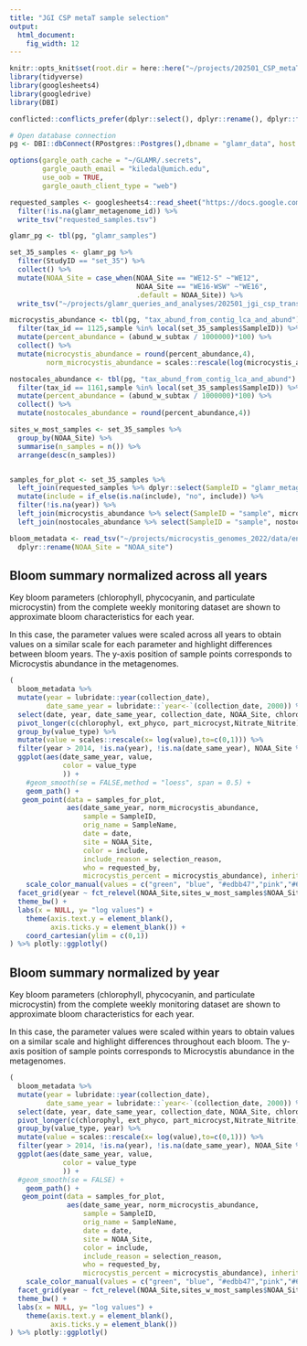 ```yaml
---
title: "JGI CSP metaT sample selection"
output:
  html_document: 
    fig_width: 12
---
```



```r
knitr::opts_knit$set(root.dir = here::here("~/projects/202501_CSP_metaT_selection"))
library(tidyverse)
library(googlesheets4)
library(googledrive)
library(DBI)

conflicted::conflicts_prefer(dplyr::select(), dplyr::rename(), dplyr::filter(), dplyr::lag(),base::as.data.frame())

# Open database connection
pg <- DBI::dbConnect(RPostgres::Postgres(),dbname = "glamr_data", host = "cayman.earth.lsa.umich.edu", port = "5432", user = "glamr_admin", password = "glamr2023")
```


```r

options(gargle_oath_cache = "~/GLAMR/.secrets",
        gargle_oauth_email = "kiledal@umich.edu",
        use_oob = TRUE,
        gargle_oauth_client_type = "web")

requested_samples <- googlesheets4::read_sheet("https://docs.google.com/spreadsheets/d/1EEx7MrQ0Etqqmx0HNvP6We7u3MumdbKs7WQK743HxC8/edit?gid=1556500356#gid=1556500356",sheet = "metaT_requests",range = "A1:H1000") %>% 
  filter(!is.na(glamr_metagenome_id)) %>% 
  write_tsv("requested_samples.tsv")
```

```r
glamr_pg <- tbl(pg, "glamr_samples")

set_35_samples <- glamr_pg %>% 
  filter(StudyID == "set_35") %>% 
  collect() %>% 
  mutate(NOAA_Site = case_when(NOAA_Site == "WE12-S" ~"WE12",
                               NOAA_Site == "WE16-WSW" ~"WE16",
                               .default = NOAA_Site)) %>% 
  write_tsv("~/projects/glamr_queries_and_analyses/202501_jgi_csp_transcriptomes/set_35_metagenomes.tsv")

microcystis_abundance <- tbl(pg, "tax_abund_from_contig_lca_and_abund") %>% 
  filter(tax_id == 1125,sample %in% local(set_35_samples$SampleID)) %>% 
  mutate(percent_abundance = (abund_w_subtax / 1000000)*100) %>% 
  collect() %>% 
  mutate(microcystis_abundance = round(percent_abundance,4),
         norm_microcystis_abundance = scales::rescale(log(microcystis_abundance),to=c(0,1)))

nostocales_abundance <- tbl(pg, "tax_abund_from_contig_lca_and_abund") %>% 
  filter(tax_id == 1161,sample %in% local(set_35_samples$SampleID)) %>% 
  mutate(percent_abundance = (abund_w_subtax / 1000000)*100) %>% 
  collect() %>% 
  mutate(nostocales_abundance = round(percent_abundance,4))

sites_w_most_samples <- set_35_samples %>% 
  group_by(NOAA_Site) %>% 
  summarise(n_samples = n()) %>% 
  arrange(desc(n_samples))


samples_for_plot <- set_35_samples %>% 
  left_join(requested_samples %>% dplyr::select(SampleID = "glamr_metagenome_id", selection_reason, include, requested_by, notes)) %>% 
  mutate(include = if_else(is.na(include), "no", include)) %>% 
  filter(!is.na(year)) %>% 
  left_join(microcystis_abundance %>% select(SampleID = "sample", microcystis_abundance, norm_microcystis_abundance)) %>% 
  left_join(nostocales_abundance %>% select(SampleID = "sample", nostocales_abundance))
```


```r
bloom_metadata <- read_tsv("~/projects/microcystis_genomes_2022/data/env_data/merged_env_data_GLAMR.tsv") %>% 
  dplyr::rename(NOAA_Site = "NOAA_site")
```

## Bloom summary normalized across all years
Key bloom parameters (chlorophyll, phycocyanin, and particulate microcystin) from the complete weekly monitoring dataset are shown to approximate bloom characteristics for each year. 

In this case, the parameter values were scaled across all years to obtain values on a similar scale for each parameter and highlight differences between bloom years. The y-axis position of sample points corresponds to Microcystis abundance in the metagenomes.
```r
(
  bloom_metadata %>% 
  mutate(year = lubridate::year(collection_date),
         date_same_year = lubridate::`year<-`(collection_date, 2000)) %>% 
  select(date, year, date_same_year, collection_date, NOAA_Site, chlorophyl, ext_phyco, part_microcyst,Nitrate_Nitrite) %>% 
  pivot_longer(c(chlorophyl, ext_phyco, part_microcyst,Nitrate_Nitrite), names_to = "value_type",values_to = "value") %>% 
  group_by(value_type) %>% 
  mutate(value = scales::rescale(x= log(value),to=c(0,1))) %>% 
  filter(year > 2014, !is.na(year), !is.na(date_same_year), NOAA_Site %in% samples_for_plot$NOAA_Site) %>% 
  ggplot(aes(date_same_year, value, 
             color = value_type
             )) +
    #geom_smooth(se = FALSE,method = "loess", span = 0.5) +
    geom_path() +
   geom_point(data = samples_for_plot,
              aes(date_same_year, norm_microcystis_abundance, 
                  sample = SampleID, 
                  orig_name = SampleName,
                  date = date, 
                  site = NOAA_Site, 
                  color = include, 
                  include_reason = selection_reason, 
                  who = requested_by, 
                  microcystis_percent = microcystis_abundance), inherit.aes = FALSE, size = 2.5) +
    scale_color_manual(values = c("green", "blue", "#edbb47","pink","#6c5a8f", "red", "#46874a")) + 
  facet_grid(year ~ fct_relevel(NOAA_Site,sites_w_most_samples$NOAA_Site),scales = "free_x") +
  theme_bw() +
  labs(x = NULL, y= "log values") +
    theme(axis.text.y = element_blank(),
          axis.ticks.y = element_blank()) +
    coord_cartesian(ylim = c(0,1))
) %>% plotly::ggplotly()
```


## Bloom summary normalized by year
Key bloom parameters (chlorophyll, phycocyanin, and particulate microcystin) from the complete weekly monitoring dataset are shown to approximate bloom characteristics for each year. 

In this case, the parameter values were scaled within years to obtain values on a similar scale and highlight differences throughout each bloom.  The y-axis position of sample points corresponds to Microcystis abundance in the metagenomes.
```r
(
  bloom_metadata %>% 
  mutate(year = lubridate::year(collection_date),
         date_same_year = lubridate::`year<-`(collection_date, 2000)) %>% 
  select(date, year, date_same_year, collection_date, NOAA_Site, chlorophyl, ext_phyco, part_microcyst,Nitrate_Nitrite) %>% 
  pivot_longer(c(chlorophyl, ext_phyco, part_microcyst,Nitrate_Nitrite), names_to = "value_type",values_to = "value") %>% 
  group_by(value_type, year) %>% 
  mutate(value = scales::rescale(x= log(value),to=c(0,1))) %>% 
  filter(year > 2014, !is.na(year), !is.na(date_same_year), NOAA_Site %in% samples_for_plot$NOAA_Site) %>% 
  ggplot(aes(date_same_year, value, 
             color = value_type
             )) +
  #geom_smooth(se = FALSE) +
    geom_path() +
   geom_point(data = samples_for_plot,
              aes(date_same_year, norm_microcystis_abundance, 
                  sample = SampleID, 
                  orig_name = SampleName,
                  date = date, 
                  site = NOAA_Site, 
                  color = include, 
                  include_reason = selection_reason, 
                  who = requested_by, 
                  microcystis_percent = microcystis_abundance), inherit.aes = FALSE, size = 2.5) +
    scale_color_manual(values = c("green", "blue", "#edbb47","pink","#6c5a8f", "red", "#46874a")) +
  facet_grid(year ~ fct_relevel(NOAA_Site,sites_w_most_samples$NOAA_Site),scales = "free_x") +
  theme_bw() +
  labs(x = NULL, y= "log values") +
    theme(axis.text.y = element_blank(),
          axis.ticks.y = element_blank())
) %>% plotly::ggplotly()
```





